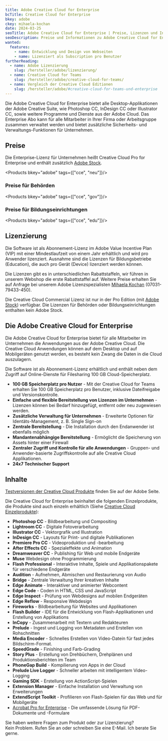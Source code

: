 ```yaml
---
title: Adobe Creative Cloud for Enterprise
bcTitle: Creative Cloud for Enterprise
bkey: adobe
ckey: mihaela-kochan
date: 2024-03-25
seoTitle: Adobe Creative Cloud for Enterprise | Preise, Lizenzen und Informationen
seoDescription: Preise und Informationen zu Adobe Creative Cloud for Enterprise und weiteren Adobe Produkten. Mit nur drei Klicks ein Angebot anfordern oder sprechen Sie mit unseren Spezialisten.
wanted:
  features:
    - name: Entwicklung und Design von Webseiten
    - name: Lizenziert als Subscription pro Benutzer
furtherReading:
  - name: Adobe Lizenzierung
    slug: /hersteller/adobe/lizenzierung/
  - name: Creative Cloud for Teams
    slug: /hersteller/adobe/creative-cloud-for-teams/
  - name: Vergleich der Creative Cloud Editionen
    slug: /hersteller/adobe/#creative-cloud-for-teams-und-enterprise
---
```




<Intro>

Die Adobe Creative Cloud for Enterprise bietet alle Desktop-Applikationen der Adobe Creative Suite, wie Photoshop CC, InDesign CC oder Illustrator CC, sowie weitere Programme und Dienste aus der Adobe Cloud.
Das Enterprise Abo kann für alle Mitarbeiter in Ihrer Firma oder Arbeitsgruppe zusammen verwaltet werden und bietet zusätzliche Sicherheits- und Verwaltungs-Funktionen für Unternehmen.


</Intro>

<TOC />



## Preise

Die Enterprise-Lizenz für Unternehmen heißt Creative Cloud Pro for Enterprise und enthält zusätzlich [Adobe Stock](/hersteller/adobe/stock/).

<Products bkey="adobe" tags={["cce", "neu"]}/>


### Preise für Behörden

<Products bkey="adobe" tags={["cce", "gov"]}/>


### Preise für Bildungseinrichtungen

<Products bkey="adobe" tags={["cce", "edu"]}/>


## Lizenzierung

Die Software ist als Abonnement-Lizenz im Adobe Value Incentive Plan (VIP) mit einer Mindestlaufzeit von einem Jahr erhältlich und wird pro Anwender lizenziert. Ausnahme sind die Lizenzen für Bildungsbetriebe (Education), die auch pro Gerät (Device) lizenziert werden können.

Die Lizenzen gibt es in unterschiedlichen Rabattstaffeln, wir führen in unserem Webshop die erste Rabattstaffel auf. Weitere Preise erhalten Sie auf Anfrage bei unserem Adobe Lizenzspezialisten [Mihaela Kochan](mailto:mihaela.kochan@software-express.de/) (07031-79433-450).

Die Creative Cloud Commercial Lizenz ist nur in der Pro Edition (mit [Adobe Stock](/hersteller/adobe/stock/)) verfügbar. Die Lizenzen für Behörden oder Bildungseinrichtungen enthalten kein Adobe Stock.


## Die Adobe Creative Cloud for Enterprise

Die Adobe Creative Cloud for Enterprise bietet für alle Mitarbeiter im Unternehmen die Anwendungen aus der Adobe Creative Cloud. Die Creative Cloud Anwendungen können auf dem Desktop und auf Mobilgeräten genutzt werden, es besteht kein Zwang die Daten in die Cloud auszulagern.

Die Software ist als Abonnement-Lizenz erhältlich und enthält neben dem Zugriff auf Online-Dienste für Filesharing 100 GB Cloud-Speicherplatz.


 - **100 GB Speicherplatz pro Nutzer** - Mit der Creative Cloud for Teams erhalten Sie 100 GB Speicherplatz pro Benutzer, inklusive Dateifreigabe und Versionskontrolle.
 - **Einfache und flexible Bereitstellung von Lizenzen im Unternehmen** - Lizenzen können bei Bedarf hinzugefügt, entfernt oder neu zugewiesen werden.
 - **Zusätzliche Verwaltung für Unternehmen** - Erweiterte Optionen für Identäts-Management, z. B. Single Sign-on
 - **Zentrale Bereitstellung** - Die Installation durch den Endanwender ist ebenfalls möglich
 - **Mandantenabhängige Bereitstellung** - Ermöglicht die Speicherung von Assets hinter einer Firewall
 - **Zentraler Zugriff und Kontrolle für alle Anwendungen** - Gruppen- und Anwender-basierte Zugriffskontrolle auf alle Creative Cloud Applikationen.
 - **24x7 Technischer Support**


## Inhalte

[Testversionen der Creative Cloud Produkte](https://www.adobe.com/de/products/catalog.html) finden Sie auf der Adobe Seite.

 Die Creative Cloud for Enterprise beinhaltet die folgenden Einzelprodukte, die Produkte sind auch einzeln erhältlich (Siehe [Creative Cloud Einzelprodukte](/hersteller/adobe/creative-cloud-einzelprodukte/)):

<ArrowList>

 - **Photoshop CC** - Bildbearbeitung und Compositing
 - **Lightroom CC** - Digitale Fotoverarbeitung
 - **Illustrator CC** - Vektorgrafik und Illustration
 - **InDesign CC** - Layouts für Print- und digitale Publikationen
 - **Premiere Pro CC** - Videoproduktion und -bearbeitung
 - **After Effects CC** - Spezialeffekte und Animation
 - **Dreamweaver CC** - Publishing für Web und mobile Endgeräte
 - **Muse** Webdesign ohne Programmierung
 - **Flash Professional** - Interaktive Inhalte, Spiele und Applikationspakete für verschiedene Endgeräte
 - **Audition** - Aufnehmen, Abmischen und Restaurierung von Audio
 - **Bridge** - Zentrale Verwaltung Ihrer kreativen Inhalte
 - **Edge Animate** - Interaktiver und animierter Webcontent
 - **Edge Code** - Coden in HTML, CSS und JavaScript
 - **Edge Inspect** - Prüfung von Webdesigns auf mobilen Endgeräten
 - **Edge Reflow** - Responsive Webdesign
 - **Fireworks** - Bildbearbeitung für Websites und Applikationen
 - **Flash Builder** - IDE für die Entwicklung von Flash-Applikationen und Erstellung von Applikations
 - **InCopy** - Zusammenarbeit mit Textern und Redakteuren
 - **Prelude** - Ingest und Logging von Metadaten und Erstellen von Rohschnitten
 - **Media Encoder** - Schnelles Erstellen von Video-Datein für fast jedes Bildschirm-Format.
 - **SpeedGrade** - Finishing und Farb-Grading
 - **Story Plus** - Erstellung von Drehbüchern, Drehplänen und Produktionsberichten im Team
 - **PhoneGap Build** - Kompilierung von Apps in der Cloud
 - **Prelude Live Logger** - Schneller arbeiten mit intelligentem Video-Logging
 - **Gaming SDK** - Erstellung von ActionScript-Spielen
 - **Extension Manager** - Einfache Installation und Verwaltung von Erweiterungen
 - **ExtendScript Toolkit** - Profilieren von Flash-Spielen für das Web und für Mobilgeräte
 - [Acrobat Pro for Enterprise](/hersteller/adobe/acrobat/pro-for-enterprise/) - Die umfassende Lösung für PDF-Dokumente und -Formulare

</ArrowList>

<GetInTouch theme="light">

Sie haben weitere Fragen zum Produkt oder zur Lizenzierung?<br />
Kein Problem. Rufen Sie an oder schreiben Sie eine E-Mail. Ich berate Sie gerne.

</GetInTouch>
